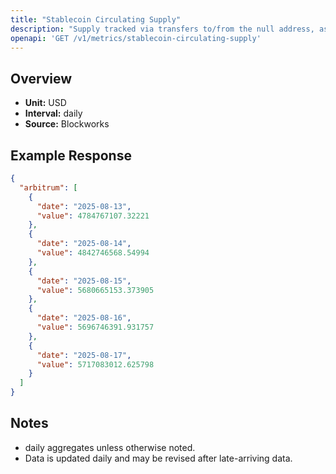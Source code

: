 ```yaml
---
title: "Stablecoin Circulating Supply"
description: "Supply tracked via transfers to/from the null address, as well as distinct issuance and redemption events for supported stablecoins. Circulating supply remove supply held in bridges, token treasuries, and known mint/burn addresses."
openapi: 'GET /v1/metrics/stablecoin-circulating-supply'
---
```


## Overview

- **Unit:** USD
- **Interval:** daily
- **Source:** Blockworks

## Example Response

```json
{
  "arbitrum": [
    {
      "date": "2025-08-13",
      "value": 4784767107.32221
    },
    {
      "date": "2025-08-14",
      "value": 4842746568.54994
    },
    {
      "date": "2025-08-15",
      "value": 5680665153.373905
    },
    {
      "date": "2025-08-16",
      "value": 5696746391.931757
    },
    {
      "date": "2025-08-17",
      "value": 5717083012.625798
    }
  ]
}
```

## Notes
- daily aggregates unless otherwise noted.
- Data is updated daily and may be revised after late-arriving data.
